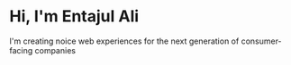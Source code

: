 # Hi, I'm Entajul Ali

I'm creating noice web experiences for the next generation of consumer-facing companies
